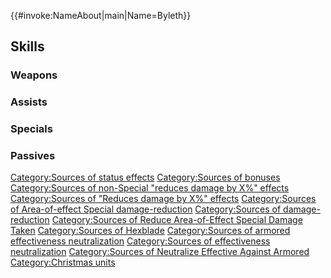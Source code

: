 {{#invoke:NameAbout|main|Name=Byleth}}{{HeroPage Tabs}}
{{Hero Infobox
|Name=Byleth
|Title=Frosty Professors
|WeaponType=Red Sword
|MoveType=Armored
|Person=Byleth M
|secondPerson=Byleth F
|Origin=Fire Emblem: Three Houses
|Gender=MF
|duo=Grants Def/Res+6, "reduces damage from area-of-effect Specials by 80% (excluding Røkkr area-of-effect Specials)," and【Hexblade】to unit and allies within 2 spaces of unit for 1 turn. Grants the following effect to unit for 1 turn: "Neutralizes 'effective against armored' bonuses."<br><br>【Hexblade】<br>Calculates damage using the lower of foe's Def or Res during combat for 1 turn (including damage dealt by Specials before combat).
|Duel=205
|actorEN=Zach Aguilar,Jeannie Tirado
|actorJP=小林裕介,伊藤静
|artist=スズキイオリ
|additionDate=December 14, 2023
|releaseDate=December 14, 2023
|cv1=12
|cv2=100100
|TagID=比翼ベレト
|InternalID=1035
|Properties=special,duo,hat,tiara
|description=Byleth and Byleth, defying the boundaries between their worlds. They participate in Askr's winter festival in the interest of their students. They appear in Fire Emblem: Three Houses.
}}
{{Stats Page
|Lv1HP=23|Lv1ATK=7|Lv1SPD=5|Lv1DEF=12|Lv1RES=13
|GRHP=55|GRATK=90|GRSPD=30|GRDEF=75|GRRES=75
}}
==Skills==
===Weapons===
{{Weapons Table
|weapon1=Iron Sword
|weapon1Default=1
|weapon1Unlock=1
|weapon2=Steel Sword
|weapon2Default=2
|weapon2Unlock=2
|weapon3=Silver Sword
|weapon3Default=4
|weapon3Unlock=3
|weapon4=Holy Yule Blade
|weapon4Default=5
|weapon4Unlock=5
}}
===Assists===
{{Assists Table}}
===Specials===
{{Specials Table
|special1=Dragon Gaze
|special1Default=4
|special1Unlock=3
|special2=Draconic Aura
|special2Unlock=4
|special3=Supreme Heaven
|special3Unlock=5
}}
===Passives===
{{Passives Table
|passiveA1=Water Boost 1
|passiveA2=Water Boost 2
|passiveA3=Water Boost 3
|passiveA4=Fireflood Boost 3
|passiveA1Unlock=2
|passiveA2Unlock=3
|passiveA3Unlock=4
|passiveA4Unlock=5
|passiveB1=Wary Fighter 1
|passiveB2=Wary Fighter 2
|passiveB3=Wary Fighter 3
|passiveB4=Weaving Fighter
|passiveB1Unlock=2
|passiveB2Unlock=3
|passiveB3Unlock=4
|passiveB4Unlock=5
|passiveC1=A/R Far Save 1
|passiveC2=A/R Far Save 2
|passiveC3=A/R Far Save 3
|passiveC1Unlock=1
|passiveC2Unlock=2
|passiveC3Unlock=4
}}
{{Heroes Navbox}}
[[Category:Sources of status effects]]
[[Category:Sources of bonuses]]
[[Category:Sources of non-Special "reduces damage by X%" effects]]
[[Category:Sources of "Reduces damage by X%" effects]]
[[Category:Sources of Area-of-effect Special damage-reduction]]
[[Category:Sources of damage-reduction]]
[[Category:Sources of Reduce Area-of-Effect Special Damage Taken]][[Category:Sources of Hexblade]]
[[Category:Sources of armored effectiveness neutralization]]
[[Category:Sources of effectiveness neutralization]]
[[Category:Sources of Neutralize Effective Against Armored]]
[[Category:Christmas units]]